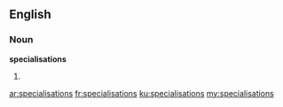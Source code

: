 ==English==

===Noun===
'''specialisations''' {{p}}

# {{plural of|[[specialisation#Noun|specialisation]]}}

[[ar:specialisations]]
[[fr:specialisations]]
[[ku:specialisations]]
[[my:specialisations]]